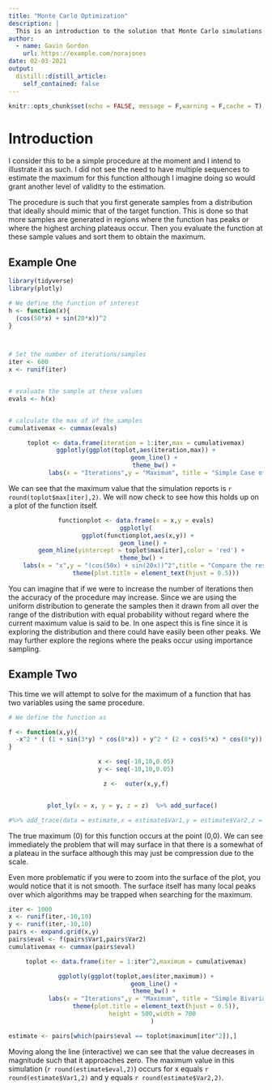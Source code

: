 ```yaml
---
title: "Monte Carlo Optimization"
description: |
  This is an introduction to the solution that Monte Carlo simulations provide to optimization problems.
author:
  - name: Gavin Gordon
    url: https://example.com/norajones
date: 02-03-2021
output:
  distill::distill_article:
    self_contained: false
---
```



```r
knitr::opts_chunk$set(echo = FALSE, message = F,warning = F,cache = T)
```
# Introduction

I consider this to be a simple procedure at the moment and I intend to illustrate it as such. I did not see the need to have multiple sequences to estimate the maximum for this function although I imagine doing so would grant another level of validity to the estimation.  

The procedure is such that you first generate samples from a distribution that ideally should mimic that of the target function. This is done so that more samples are generated in regions where the function has peaks or where the highest arching plateaus occur. Then you evaluate the function at these sample values and sort them to obtain the maximum. 

## Example One

```r
library(tidyverse)
library(plotly)

```

```r

# We define the function of interest
h <- function(x){
  (cos(50*x) + sin(20*x))^2
}



# Set the number of iterations/samples
iter <- 600
x <- runif(iter)


# evaluate the sample at these values
evals <- h(x)


# calculate the max of of the samples
cumulativemax <- cummax(evals)

```


<center>
```r
toplot <- data.frame(iteration = 1:iter,max = cumulativemax)
ggplotly(ggplot(toplot,aes(iteration,max)) +
           geom_line() + 
           theme_bw() + 
           labs(x = "Iterations",y = "Maximum", title = "Simple Case of Monte Carlo Optimatization"))

```
</center>

We can see that the maximum value that the simulation reports is `r round(toplot$max[iter],2)`. We will now check to see how this holds up on a plot of the function itself.  


<center>
```r

functionplot <- data.frame(x = x,y = evals)
ggplotly(
  ggplot(functionplot,aes(x,y)) + 
    geom_line() +
    geom_hline(yintercept = toplot$max[iter],color = 'red') + 
    theme_bw() + 
    labs(x = "x",y = "(cos(50x) + sin(20x))^2",title = "Compare the results")  +
           theme(plot.title = element_text(hjust = 0.5)))

```
</center>

You can imagine that if we were to increase the number of iterations then the accuracy of the procedure may increase. Since we are using the uniform distribution to generate the samples then it drawn from all over the range of the distribution with equal probability without regard where the current maximum value is said to be. In one aspect this is fine since it is exploring the distribution and there could have easily been other peaks. We may further explore the regions where the peaks occur using importance sampling. 


## Example Two

This time we will attempt to solve for the maximum of a function that has two variables using the same procedure. 


```r
# We define the function as

f <- function(x,y){
  -x^2 * ( (1 + sin(3*y) * cos(8*x)) + y^2 * (2 + cos(5*x) * cos(8*y)))
}
```

<center>
```r
x <- seq(-10,10,0.05)
y <- seq(-10,10,0.05)

z <-  outer(x,y,f)


plot_ly(x = x, y = y, z = z)  %>% add_surface()  

#%>% add_trace(data = estimate,x = estimate$Var1,y = estimate$Var2,z = estimate$eval)

```
</center>
The true maximum (0) for this function occurs at the point (0,0). We can see immediately the problem that will may surface in that there is a somewhat of a plateau in the surface although this may just be compression due to the scale. 

Even more problematic if you were to zoom into the surface of the plot, you would notice that it is not smooth. The surface itself has many local peaks over which algorithms may be trapped when searching for the maximum.


```r
iter <- 1000
x <- runif(iter,-10,10)
y <- runif(iter,-10,10)
pairs <- expand.grid(x,y)
pairs$eval <- f(pairs$Var1,pairs$Var2)
cumulativemax <- cummax(pairs$eval)

```

<center>
```r
toplot <- data.frame(iter = 1:iter^2,maximum = cumulativemax)

ggplotly(ggplot(toplot,aes(iter,maximum)) +
           geom_line() + 
           theme_bw() + 
           labs(x = "Iterations",y = "Maximum", title = "Simple Bivariate Case of Monte Carlo Optimatization") +
           theme(plot.title = element_text(hjust = 0.5)),
         height = 500,width = 700
         )

```
</center>

 
```r
estimate <- pairs[which(pairs$eval == toplot$maximum[iter^2]),]

```

Moving along the line (interactive) we can see that the value decreases in magnitude such that it approaches zero. The maximum value in this simulation (`r round(estimate$eval,2)`) occurs for x equals `r round(estimate$Var1,2)` and y equals `r round(estimate$Var2,2)`.





